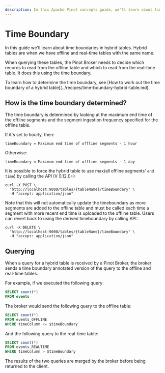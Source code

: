 ```yaml
---
description: In this Apache Pinot concepts guide, we'll learn about time boundaries in hybrid tables.
---
```


# Time Boundary

In this guide we'll learn about time boundaries in hybrid tables.
Hybrid tables are when we have offline and real-time tables with the same name.

When querying these tables, the Pinot Broker needs to decide which records to read from the offline table and which to read from the real-time table.
It does this using the time boundary.

<Callout>
To learn how to determine the time boundary, see [How to work out the time boundary of a hybrid table](../recipes/time-boundary-hybrid-table.md)
</Callout>

## How is the time boundary determined?

The time boundary is determined by looking at the maximum end time of the offline segments and the segment ingestion frequency specified for the offline table.

If it's set to hourly, then:

```
timeBoundary = Maximum end time of offline segments - 1 hour
```

Otherwise: 

```
timeBoundary = Maximum end time of offline segments - 1 day
```

It is possible to force the hybrid table to use max(all offline segments' `end time`) by calling the API (V 0.12.0+)

```
curl -X POST \
  "http://localhost:9000/tables/{tableName}/timeBoundary" \
  -H "accept: application/json"
```
Note that this will not automatically update the timeboundary as more segments are added to the offline table and must be called each time a segment with more recent end time is uploaded to the offline table. Users can revert back to using the derived timeboundary by calling API:

```
curl -X DELETE \
  "http://localhost:9000/tables/{tableName}/timeBoundary" \
  -H "accept: application/json"
```

## Querying

When a query for a hybrid table is received by a Pinot Broker, the broker sends a time boundary annotated version of the query to the offline and real-time tables. 

For example, if we executed the following query:

```sql
SELECT count(*)
FROM events
```

The broker would send the following query to the offline table:

```sql
SELECT count(*)
FROM events_OFFLINE
WHERE timeColumn <= $timeBoundary
```

And the following query to the real-time table:

```sql
SELECT count(*)
FROM events_REALTIME
WHERE timeColumn > $timeBoundary
```
The results of the two queries are merged by the broker before being returned to the client.